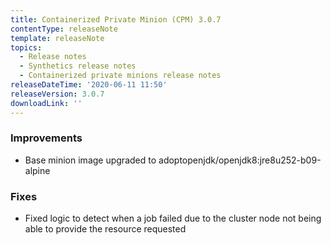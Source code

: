 ```yaml
---
title: Containerized Private Minion (CPM) 3.0.7
contentType: releaseNote
template: releaseNote
topics:
  - Release notes
  - Synthetics release notes
  - Containerized private minions release notes
releaseDateTime: '2020-06-11 11:50'
releaseVersion: 3.0.7
downloadLink: ''
---
```


### Improvements

* Base minion image upgraded to adoptopenjdk/openjdk8:jre8u252-b09-alpine

### Fixes

* Fixed logic to detect when a job failed due to the cluster node not being able to provide the resource requested
